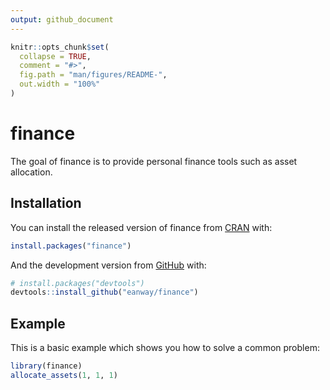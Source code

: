```yaml
---
output: github_document
---
```


<!-- README.md is generated from README.Rmd. Please edit that file -->

```r
knitr::opts_chunk$set(
  collapse = TRUE,
  comment = "#>",
  fig.path = "man/figures/README-",
  out.width = "100%"
)
```

# finance

<!-- badges: start -->
<!-- badges: end -->

The goal of finance is to provide personal finance tools such as asset allocation.

## Installation

You can install the released version of finance from [CRAN](https://CRAN.R-project.org) with:

``` r
install.packages("finance")
```

And the development version from [GitHub](https://github.com/) with:

``` r
# install.packages("devtools")
devtools::install_github("eanway/finance")
```
## Example

This is a basic example which shows you how to solve a common problem:

```r
library(finance)
allocate_assets(1, 1, 1)
```
